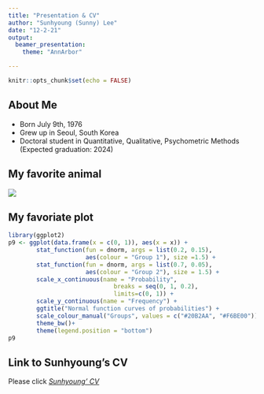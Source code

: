 ```yaml
---
title: "Presentation & CV"
author: "Sunhyoung (Sunny) Lee"
date: "12-2-21"
output: 
  beamer_presentation:
    theme: "AnnArbor"

---
```


```r
knitr::opts_chunk$set(echo = FALSE)
```


## About Me

* Born July 9th, 1976 
* Grew up in Seoul, South Korea
* Doctoral student in Quantitative, Qualitative, Psychometric Methods (Expected graduation: 2024) 

## My favorite animal
<!-- download.file("https://thumbor.forbes.com/thumbor/960x0/https%3A%2F%2Fspecials-images.forbesimg.com%2Fimageserve%2F5db4c7b464b49a0007e9dfac%2FPhoto-of-Maltese-dog%2F960x0.jpg%3Ffit%3Dscale", "dog picture.jpg", mode = "wb") -->
![](dog picture.jpg)


## My favoriate plot

```r
library(ggplot2)
p9 <- ggplot(data.frame(x = c(0, 1)), aes(x = x)) +
        stat_function(fun = dnorm, args = list(0.2, 0.15),
                      aes(colour = "Group 1"), size =1.5) +
        stat_function(fun = dnorm, args = list(0.7, 0.05),
                      aes(colour = "Group 2"), size = 1.5) +
        scale_x_continuous(name = "Probability",
                              breaks = seq(0, 1, 0.2),
                              limits=c(0, 1)) +
        scale_y_continuous(name = "Frequency") +
        ggtitle("Normal function curves of probabilities") +
        scale_colour_manual("Groups", values = c("#20B2AA", "#F6BE00"))+
        theme_bw()+
        theme(legend.position = "bottom")
p9
```

## Link to Sunhyoung's CV

Please click *[Sunhyoung' CV](https://sunhyoung-lee.github.io/Lee_CV.pdf)*
